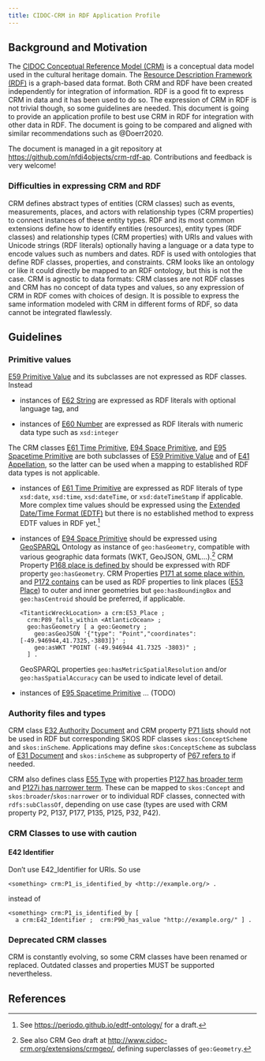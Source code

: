 ```yaml
---
title: CIDOC-CRM in RDF Application Profile
---
```


## Background and Motivation

The [CIDOC Conceptual Reference Model (CRM)](https://www.cidoc-crm.org/) is a conceptual data model used in the cultural heritage domain. The [Resource Description Framework (RDF)](https://www.w3.org/TR/rdf11-concepts/) is a graph-based data format. Both CRM and RDF have been created independently for integration of information. RDF is a good fit to express CRM in data and it has been used to do so. The expression of CRM in RDF is not trivial though, so some guidelines are needed. This document is going to provide an application profile to best use CRM in RDF for integration with other data in RDF. The document is going to be compared and aligned with similar recommendations such as @Doerr2020.

The document is managed in a git repository at <https://github.com/nfdi4objects/crm-rdf-ap>. Contributions and feedback is very welcome!

### Difficulties in expressing CRM and RDF

CRM defines abstract types of entities (CRM classes) such as events, measurements, places, and actors with relationship types (CRM properties) to connect instances of these entity types. RDF and its most common extensions define how to identify entities (resources), entity types (RDF classes) and relationship types (CRM properties) with URIs and values with Unicode strings (RDF literals) optionally having a language or a data type to encode values such as numbers and dates. RDF is used with ontologies that define RDF classes, properties, and constraints. CRM looks like an ontology or like it could directly be mapped to an RDF ontology, but this is not the case. CRM is agnostic to data formats: CRM classes are not RDF classes and CRM has no concept of data types and values, so any expression of CRM in RDF comes with choices of design. It is possible to express the same information modeled with CRM in different forms of RDF, so data cannot be integrated flawlessly.

## Guidelines

### Primitive values

[E59 Primitive Value] and its subclasses are not expressed as RDF classes. Instead

- instances of [E62 String](http://www.cidoc-crm.org/cidoc-crm/E62) are expressed as RDF literals with optional language tag, and

- instances of [E60 Number](http://www.cidoc-crm.org/cidoc-crm/E60) are expressed as RDF literals with numeric data type such as `xsd:integer`

The CRM classes [E61 Time Primitive], [E94 Space Primitive], and [E95 Spacetime Primitive] are both subclasses of [E59 Primitive Value] and of [E41 Appellation], so the latter can be used when a mapping to established RDF data types is not applicable.

- instances of [E61 Time Primitive] are expressed as RDF literals of type `xsd:date`, `xsd:time`, `xsd:dateTime`, or `xsd:dateTimeStamp` if applicable. More complex time values should be expressed using the [Extended Date/Time Format (EDTF)](https://www.loc.gov/standards/datetime/) but there is no established method to express EDTF values in RDF yet.^[See <https://periodo.github.io/edtf-ontology/> for a draft.]

- instances of [E94 Space Primitive] should be expressed using [GeoSPARQL] Ontology as instance of `geo:hasGeometry`, compatible with various geographic data formats (WKT, GeoJSON, GML...).^[See also CRM Geo draft at <http://www.cidoc-crm.org/extensions/crmgeo/>, defining superclasses of `geo:Geometry`.] CRM Property [P168 place is defined by] should be expressed with RDF property `geo:hasGeometry`. CRM Properties [P171 at some place within], and [P172 contains] can be used as RDF properties to link places ([E53 Place]) to outer and inner geometries but `geo:hasBoundingBox` and `geo:hasCentroid` should be preferred, if applicable.

    ~~~ttl
    <TitanticWreckLocation> a crm:E53_Place ;
      crm:P89_falls_within <AtlanticOcean> ;
      geo:hasGeometry [ a geo:Geometry ;
        geo:asGeoJSON '{"type": "Point","coordinates": [-49.946944,41.7325,-3803]}' ;
        geo:asWKT "POINT (-49.946944 41.7325 -3803)" ;
      ] .
    ~~~

  GeoSPARQL properties `geo:hasMetricSpatialResolution` and/or `geo:hasSpatialAccuracy` can be used to indicate level of detail. 

- instances of [E95 Spacetime Primitive] ... (TODO)

[GeoSPARQL]: https://www.ogc.org/de/publications/standard/geosparql/

[P171 at some place within]: http://www.cidoc-crm.org/cidoc-crm/P171
[P172 contains]: http://www.cidoc-crm.org/cidoc-crm/P172
[P168 place is defined by]: http://www.cidoc-crm.org/cidoc-crm/P168


[E53 Place]: http://www.cidoc-crm.org/cidoc-crm/E53
[E41 Appellation]: http://www.cidoc-crm.org/cidoc-crm/E41
[E59 Primitive Value]: http://www.cidoc-crm.org/cidoc-crm/E59
[E61 Time Primitive]: http://www.cidoc-crm.org/cidoc-crm/E61
[E94 Space Primitive]: http://www.cidoc-crm.org/cidoc-crm/E94
[E95 Spacetime Primitive]: http://www.cidoc-crm.org/cidoc-crm/E95

### Authority files and types

CRM class [E32 Authority Document] and CRM property [P71 lists] should not be used in RDF but corresponding SKOS RDF classes `skos:ConceptScheme` and `skos:inScheme`. Applications may define `skos:ConceptScheme` as subclass of [E31 Document] and `skos:inScheme` as subproperty of [P67 refers to] if needed.

CRM also defines class [E55 Type] with properties [P127 has broader term] and [P127i has narrower term]. These can be mapped to `skos:Concept` and `skos:broader`/`skos:narrower` or to individual RDF classes, connected with `rdfs:subClassOf`, depending on use case (types are used with CRM property P2, P137, P177, P135, P125, P32, P42).

[P127 has broader term]: http://www.cidoc-crm.org/cidoc-crm/P127
[P127i has narrower term]: http://www.cidoc-crm.org/cidoc-crm/P127i_has_narrower_term
[P71 lists]: http://www.cidoc-crm.org/cidoc-crm/P71
[P67 refers to]: http://www.cidoc-crm.org/cidoc-crm/P67
[E31 Document]: http://www.cidoc-crm.org/cidoc-crm/E31
[E32 Authority Document]: http://www.cidoc-crm.org/cidoc-crm/E32
[E55 Type]: http://www.cidoc-crm.org/cidoc-crm/E55

### CRM Classes to use with caution

#### E42 Identifier

Don't use E42_Identifier for URIs. So use

~~~ttl
<something> crm:P1_is_identified_by <http://example.org/> .
~~~

instead of 

~~~ttl
<something> crm:P1_is_identified_by [
  a crm:E42_Identifier ;  crm:P90_has_value "http://example.org/" ] .
~~~

### Deprecated CRM classes

CRM is constantly evolving, so some CRM classes have been renamed or replaced. Outdated classes and properties MUST be supported nevertheless.

## References

::: {#refs}
:::
